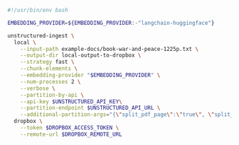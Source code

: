 ```bash CLI
#!/usr/bin/env bash

EMBEDDING_PROVIDER=${EMBEDDING_PROVIDER:-"langchain-huggingface"}

unstructured-ingest \
  local \
    --input-path example-docs/book-war-and-peace-1225p.txt \
    --output-dir local-output-to-dropbox \
    --strategy fast \
    --chunk-elements \
    --embedding-provider "$EMBEDDING_PROVIDER" \
    --num-processes 2 \
    --verbose \
    --partition-by-api \
    --api-key $UNSTRUCTURED_API_KEY\
    --partition-endpoint $UNSTRUCTURED_API_URL \
    --additional-partition-args="{\"split_pdf_page\":\"true\", \"split_pdf_allow_failed\":\"true\", \"split_pdf_concurrency_level\": 15}" \
  dropbox \
    --token $DROPBOX_ACCESS_TOKEN \
    --remote-url $DROPBOX_REMOTE_URL
```
